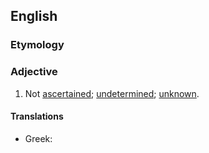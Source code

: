 ==English==

===Etymology===
{{prefix|un|ascertained|lang=en}}

===Adjective===
{{en-adj}}

# Not [[ascertained]]; [[undetermined]]; [[unknown]].

====Translations====
{{trans-top|not ascertained}}
* Greek: {{t|el|αδιαπίστωτος}}
{{trans-mid}}
{{trans-bottom}}
